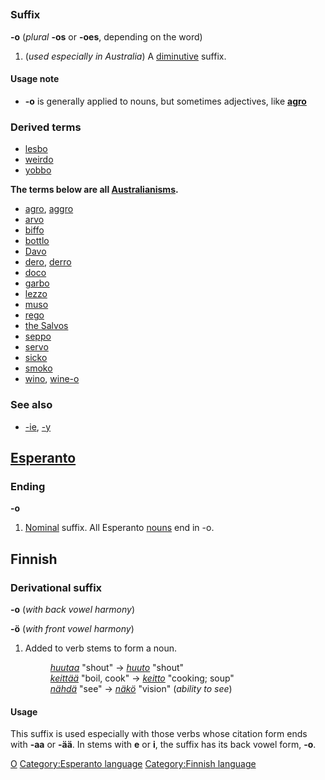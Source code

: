 =={{en}}==
===Suffix===
'''-o''' (''plural'' '''-os''' or '''-oes''', depending on the word)

#(''used especially in Australia'') A [[diminutive]] suffix.

====Usage note====
*'''-o''' is generally applied to nouns, but sometimes adjectives, like '''[[agro]]'''

===Derived terms===
*[[lesbo]]<!-- lesbian -->
*[[weirdo]]<!-- weird person -->
*[[yobbo]]<!-- yob -->
'''The terms below are all [[Australianism]]s.'''
*[[agro]], [[aggro]]<!-- aggravation -->
*[[arvo]]<!-- afternoon -->
*[[biffo]]<!-- fighting -->
*[[bottlo]]<!-- bottle shop -->
*[[Davo]]<!-- David, Dave -->
*[[dero]], [[derro]]<!-- derelict, alcoholic, drunk -->
*[[doco]]<!-- documentary -->
*[[garbo]]<!-- garbologist, garbage man -->
*[[lezzo]]<!-- lesbian -->
*[[muso]]<!-- musician -->
*[[rego]]<!-- car registration -->
*[[the Salvos]]<!-- the salvation army -->
*[[seppo]]<!-- "septic tank" = "yank" = american -->
*[[servo]]<!-- service station, petrol station, gas station -->
*[[sicko]]<!-- diminutive? -->
*[[smoko]]<!-- cigarette break -->
*[[wino]], [[wine-o]]<!-- alcoholic, drunk -->

===See also===
*[[-ie]], [[-y]]
[[Category:English suffixes|O]]
==[[Esperanto]]==
===Ending===
'''-o'''

# [[Nominal]] suffix. All Esperanto [[noun]]s end in -o.
[[Category:Esperanto language]]
==Finnish==

===Derivational suffix===
'''-o''' (''with back vowel harmony'')

'''-ö''' (''with front vowel harmony'')

# Added to verb stems to form a noun.
#: ''[[huutaa]]'' "shout" -> ''[[huuto]]'' "shout"
#: ''[[keittää]]'' "boil, cook" -> ''[[keitto]]'' "cooking; soup"
#: ''[[nähdä]]'' "see" -> ''[[näkö]]'' "vision" (''ability to see'')

====Usage====
This suffix is used especially with those verbs whose citation form ends with '''-aa''' or '''-ää'''. In stems with '''e''' or '''i''', the suffix has its back vowel form, '''-o'''.
[[Category:Finnish language]]